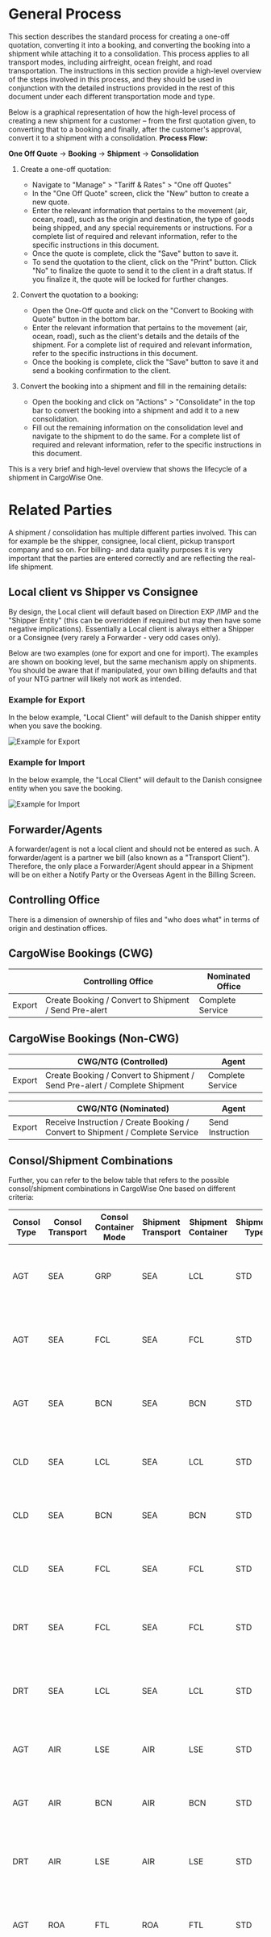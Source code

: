 # General Process
This section describes the standard process for creating a one-off quotation, converting it into a booking, and converting the booking into a shipment while attaching it to a consolidation. This process applies to all transport modes, including airfreight, ocean freight, and road transportation. The instructions in this section provide a high-level overview of the steps involved in this process, and they should be used in conjunction with the detailed instructions provided in the rest of this document under each different transportation mode and type.

Below is a graphical representation of how the high-level process of creating a new shipment for a customer – from the first quotation given, to converting that to a booking and finally, after the customer's approval, convert it to a shipment with a consolidation.
**Process Flow:**

**One Off Quote** → **Booking** →  **Shipment** → **Consolidation**

1. Create a one-off quotation:
   - Navigate to "Manage" > "Tariff & Rates" > "One off Quotes"
   - In the "One Off Quote" screen, click the "New" button to create a new quote.
   - Enter the relevant information that pertains to the movement (air, ocean, road), such as the origin and destination, the type of goods being shipped, and any special requirements or instructions. For a complete list of required and relevant information, refer to the specific instructions in this document.
   - Once the quote is complete, click the "Save" button to save it.
   - To send the quotation to the client, click on the "Print" button. Click "No" to finalize the quote to send it to the client in a draft status. If you finalize it, the quote will be locked for further changes.

2. Convert the quotation to a booking:
   - Open the One-Off quote and click on the "Convert to Booking with Quote" button in the bottom bar.
   - Enter the relevant information that pertains to the movement (air, ocean, road), such as the client's details and the details of the shipment. For a complete list of required and relevant information, refer to the specific instructions in this document.
   - Once the booking is complete, click the "Save" button to save it and send a booking confirmation to the client.

3. Convert the booking into a shipment and fill in the remaining details:
   - Open the booking and click on "Actions" > "Consolidate" in the top bar to convert the booking into a shipment and add it to a new consolidation.
   - Fill out the remaining information on the consolidation level and navigate to the shipment to do the same. For a complete list of required and relevant information, refer to the specific instructions in this document.

This is a very brief and high-level overview that shows the lifecycle of a shipment in CargoWise One.

# Related Parties
A shipment / consolidation has multiple different parties involved. This can for example be the shipper, consignee, local client, pickup transport company and so on.  For billing- and data quality purposes it is very important that the parties are entered correctly and are reflecting the real-life shipment.

## Local client vs Shipper vs Consignee
By design, the Local client will default based on Direction EXP /IMP and the "Shipper Entity" (this can be overridden if required but may then have some negative implications). Essentially a Local client is always either a Shipper or a Consignee (very rarely a Forwarder - very odd cases only).

Below are two examples (one for export and one for import). The examples are shown on booking level, but the same mechanism apply on shipments.
You should be aware that if manipulated, your own billing defaults and that of your NTG partner will likely not work as intended.

### Example for Export
In the below example, "Local Client" will default to the Danish shipper entity when you save the booking.

![Example for Export](image-1.png)

### Example for Import
In the below example, the "Local Client" will default to the Danish consignee entity when you save the booking. 

![Example for Import](image-2.png)

## Forwarder/Agents
A forwarder/agent is not a local client and should not be entered as such. A forwarder/agent is a partner we bill (also known as a "Transport Client"). Therefore, the only place a Forwarder/Agent should appear in a Shipment will be on either a Notify Party or the Overseas Agent in the Billing Screen.

## Controlling Office
There is a dimension of ownership of files and "who does what" in terms of origin and destination offices.


## CargoWise Bookings (CWG)

|              | Controlling Office                                        | Nominated Office  |
|--------------|------------------------------------------------------------|-------------------|
| Export       | Create Booking / Convert to Shipment / Send Pre-alert      | Complete Service  |

## CargoWise Bookings (Non-CWG)

|              | CWG/NTG (Controlled)                                      | Agent             |
|--------------|------------------------------------------------------------|-------------------|
| Export       | Create Booking / Convert to Shipment / Send Pre-alert / Complete Shipment | Complete Service  |

|              | CWG/NTG (Nominated)                                       | Agent             |
|--------------|------------------------------------------------------------|-------------------|
| Export       | Receive Instruction / Create Booking / Convert to Shipment / Complete Service | Send Instruction  |


## Consol/Shipment Combinations
Further, you can refer to the below table that refers to the possible consol/shipment combinations in CargoWise One based on different criteria:

| Consol Type | Consol Transport | Consol Container Mode | Shipment Transport | Shipment Container | Shipment Type | Conditions                                                     |
|-------------|------------------|-----------------------|--------------------|--------------------|---------------|---------------------------------------------------------------|
| AGT         | SEA              | GRP                   | SEA               | LCL               | STD          | Arranged with our agent, container booked with carrier. Multiple shippers / multiple consignees |
| AGT         | SEA              | FCL                   | SEA               | FCL               | STD          | Arranged with our agent, container booked with carrier. One shipper / 1 consignee |
| AGT         | SEA              | BCN                   | SEA               | BCN               | STD          | Arranged with agent, container booked with carrier. Multiple shippers / 1 consignee |
| CLD         | SEA              | LCL                   | SEA               | LCL               | STD          | Arranged with our agents, but shipment is booked with a co-loader |
| CLD         | SEA              | BCN                   | SEA               | BCN               | STD          | Arranged with our agents, but shipment(s) are booked with a co-loader |
| CLD         | SEA              | FCL                   | SEA               | FCL               | STD          | Arranged with agents but container booked through co-loader. |
| DRT         | SEA              | FCL                   | SEA               | FCL               | STD          | Arranged directly by shipper/consignee with carrier. NTG is simply a notify agent. |
| DRT         | SEA              | LCL                   | SEA               | LCL               | STD          | Arranged directly by shipper/consignee with co-loader. NTG is simply a notify agent. |
| AGT         | AIR              | LSE                   | AIR               | LSE               | STD          | Arranged with our agent, booked with carrier. Multiple or Single shipments |
| AGT         | AIR              | BCN                   | AIR               | BCN               | STD          | Arranged with agent, booked with carrier. Multiple shippers / 1 consignee |
| DRT         | AIR              | LSE                   | AIR               | LSE               | STD          | Arranged directly by shipper/consignee with carrier. NTG is simply a notify agent. |
| AGT         | ROA              | FTL                   | ROA               | FTL               | STD          | Arranged with our agent, FTL booked with carrier. One shipper / 1 consignee |
| AGT         | ROA              | LTL                   | ROA               | LTL               | STD          | Arranged with our agent, LTL booked with carrier. One shipper / 1 consignee |
| AGT         | RAI              | FCL                   | RAI               | FCL               | STD          | Arranged with our agent, FCL booked with carrier. One shipper / 1 consignee |


# Digging deeper
The process described in this document is showing a high-level how the process flows from quotation to final shipment. 

Refer to the specific SOPs for each movement- and transport type:

| Type         | Link               |
|--------------|--------------------|
| Airfreight   | ...                |
| Ocean freight| ...                |
